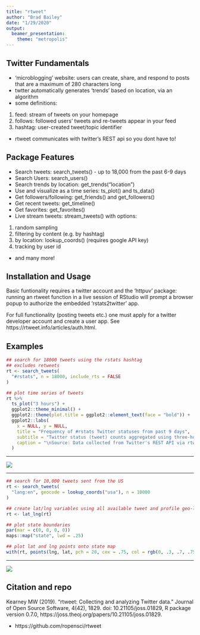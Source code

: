 ```yaml
---
title: "rtweet"
author: "Brad Bailey"
date: "1/29/2020"
output:
  beamer_presentation:
    theme: "metropolis"
---
```


## Twitter Fundamentals

- 'microblogging' website: users can create, share, and respond to posts that are a maximum of 280 characters long
- twtter automatically generates 'trends' based on location, via an algorithm
- some definitions:
1. feed: stream of tweets on your homepage
2. follows: followed users' tweets and re-tweets appear in your feed
3. hashtag: user-created tweet/topic identifier
- rtweet communicates with twitter's REST api so you dont have to!

## Package Features

- Search tweets: search_tweets() - up to 18,000 from the past 6-9 days
- Search Users: search_users()
- Search trends by location: get_trends("location")
- Use and visualize as a time series: ts_plot() and ts_data()
- Get followers/following: get_friends() and get_followers()
- Get recent tweets: get_timeline()
- Get favorites: get_favorites()
- Live stream tweets: stream_tweets() with options:
1. random sampling
2. filtering by content (e.g. by hashtag)
3. by location: lookup_coords() (requires google API key)
4. tracking by user id

- and many more!

## Installation and Usage

Basic funtionality requires a twitter account and the 'httpuv' package: running an rtweet function in a live session of RStudio will prompt a browser popup to authorize the embedded 'rstats2twitter' app.

For full functionality (posting tweets etc.) one must apply for a twitter developer account and create a user app. See https://rtweet.info/articles/auth.html.

## Examples

```r
## search for 18000 tweets using the rstats hashtag
## excludes retweets
rt <- search_tweets(
  "#rstats", n = 18000, include_rts = FALSE
)

## plot time series of tweets
rt %>%
  ts_plot("3 hours") +
  ggplot2::theme_minimal() +
  ggplot2::theme(plot.title = ggplot2::element_text(face = "bold")) +
  ggplot2::labs(
    x = NULL, y = NULL,
    title = "Frequency of #rstats Twitter statuses from past 9 days",
    subtitle = "Twitter status (tweet) counts aggregated using three-hour intervals",
    caption = "\nSource: Data collected from Twitter's REST API via rtweet"
  )
```

---

![](example-rstatsts.png)

---

```r
## search for 10,000 tweets sent from the US
rt <- search_tweets(
  "lang:en", geocode = lookup_coords("usa"), n = 10000
)

## create lat/lng variables using all available tweet and profile geo-location data
rt <- lat_lng(rt)

## plot state boundaries
par(mar = c(0, 0, 0, 0))
maps::map("state", lwd = .25)

## plot lat and lng points onto state map
with(rt, points(lng, lat, pch = 20, cex = .75, col = rgb(0, .3, .7, .75)))
```

---

![](example-statemap.png)

## Citation and repo

Kearney MW (2019). “rtweet: Collecting and analyzing Twitter data.” Journal of Open Source Software, 4(42), 1829. doi: 10.21105/joss.01829, R package version 0.7.0, https://joss.theoj.org/papers/10.21105/joss.01829.

- https://github.com/ropensci/rtweet
